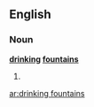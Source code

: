 ==English==

===Noun===
'''[[drinking]] [[fountain]]s'''

# {{plural of|[[drinking fountain]]}}

[[ar:drinking fountains]]